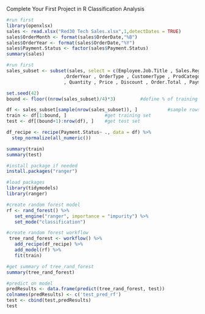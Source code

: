 Complete Your First Project in R
Classification Analysis

```{r}
#run first
library(openxlsx)
sales <- read.xlsx("Red30 Tech Sales.xlsx",1,detectDates = TRUE)
sales$OrderMonth <- format(sales$OrderDate,"%B")
sales$OrderYear <- format(sales$OrderDate,"%Y")
sales$Payment.Status <- factor(sales$Payment.Status)
summary(sales)
```

```{r}
#run first
sales_subset <- subset(sales, select = c(Employee.Job.Title , Sales.Region , OrderMonth
                     ,OrderYear , OrderType , CustomerType , ProdCategory
                     , Quantity , Price , Discount , Order.Total , Payment.Plan, Payment.Status))

set.seed(42)
bound <- floor((nrow(sales_subset)/4)*3)         #define % of training and test set

df <- sales_subset[sample(nrow(sales_subset)), ]           #sample rows 
train <- df[1:bound, ]              #get training set
test <- df[(bound+1):nrow(df), ]    #get test set

df_recipe <- recipe(Payment.Status~ ., data = df) %>%
  step_normalize(all_numeric())

summary(train)
summary(test)
```

```{r}
#install package if needed
install.packages("ranger")
```


```{r}
#load packages
library(tidymodels)
library(ranger)
```


```{r}
#create random forest model
rf <- rand_forest() %>%
   set_engine("ranger", importance = "impurity") %>%
   set_mode("classification")
```


```{r}
#create random forest workflow
 tree_rand_forest <- workflow() %>%
   add_recipe(df_recipe) %>%
   add_model(rf) %>%
   fit(train)
```

```{r}
#get summary of tree_rand_forest
summary(tree_rand_forest)
```

```{r}
#predict on model
predResults <- data.frame(predict(tree_rand_forest, test))
colnames(predResults) <- c('test_pred_rf')
test <- cbind(test,predResults) 
test
```

